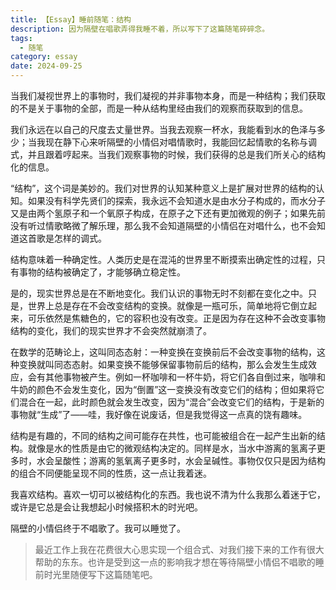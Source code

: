 ```yaml
---
title: 【Essay】睡前随笔：结构
description: 因为隔壁在唱歌弄得我睡不着，所以写下了这篇随笔碎碎念。
tags:
  - 随笔
category: essay
date: 2024-09-25
---
```


当我们凝视世界上的事物时，我们凝视的并非事物本身，而是一种结构；我们获取的不是关于事物的全部，而是一种从结构里经由我们的观察而获取到的信息。

我们永远在以自己的尺度去丈量世界。当我去观察一杯水，我能看到水的色泽与多少；当我现在静下心来听隔壁的小情侣对唱情歌时，我能回忆起情歌的名称与调式，并且跟着哼起来。当我们观察事物的时候，我们获得的总是我们所关心的结构化的信息。

“结构”，这个词是美妙的。我们对世界的认知某种意义上是扩展对世界的结构的认知。如果没有科学先贤们的探索，我永远不会知道水是由水分子构成的，而水分子又是由两个氢原子和一个氧原子构成，在原子之下还有更加微观的例子；如果先前没有听过情歌略微了解乐理，那么我不会知道隔壁的小情侣在对唱什么，也不会知道这首歌是怎样的调式。

结构意味着一种确定性。人类历史是在混沌的世界里不断摸索出确定性的过程，只有事物的结构被确定了，才能够确立稳定性。

是的，现实世界总是在不断地变化。我们认识的事物无时不刻都在变化之中。只是，世界上总是存在不会改变结构的变换。就像是一瓶可乐，简单地将它倒立起来，可乐依然是焦糖色的，它的容积也没有改变。正是因为存在这种不会改变事物结构的变化，我们的现实世界才不会突然就崩溃了。

在数学的范畴论上，这叫同态态射：一种变换在变换前后不会改变事物的结构，这种变换就叫同态态射。如果变换不能够保留事物前后的结构，那么会发生生成效应，会有其他事物被产生。例如一杯咖啡和一杯牛奶，将它们各自倒过来，咖啡和牛奶的颜色不会发生变化，因为“倒置”这一变换没有改变它们的结构；但如果将它们混合在一起，此时颜色就会发生改变，因为“混合”会改变它们的结构，于是新的事物就“生成”了——哇，我好像在说废话，但是我觉得这一点真的饶有趣味。

结构是有趣的，不同的结构之间可能存在共性，也可能被组合在一起产生出新的结构。就像是水的性质是由它的微观结构决定的。同样是水，当水中游离的氢离子更多时，水会呈酸性；游离的氢氧离子更多时，水会呈碱性。事物仅仅只是因为结构的组合不同便能呈现不同的性质，这一点让我着迷。

我喜欢结构。喜欢一切可以被结构化的东西。我也说不清为什么我那么着迷于它，或许是它总是会让我想起小时候搭积木的时光吧。

隔壁的小情侣终于不唱歌了。我可以睡觉了。

> 最近工作上我在花费很大心思实现一个组合式、对我们接下来的工作有很大帮助的东东。也许是受到这一点的影响我才想在等待隔壁小情侣不唱歌的睡前时光里随便写下这篇随笔吧。
